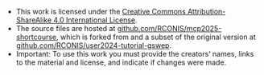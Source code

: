 - This work is licensed under the [Creative Commons Attribution-ShareAlike 4.0 International License](http://creativecommons.org/licenses/by-sa/4.0/).
- The source files are hosted at [github.com/RCONIS/mcp2025-shortcourse](https://github.com/RCONIS/mcp2025-shortcourse), which is forked from and a subset of the original version at [github.com/RCONIS/user2024-tutorial-gswep](https://github.com/RCONIS/user2024-tutorial-gswep).
- Important: To use this work you must provide the creators' names, links to the material and license, and indicate if changes were made.
